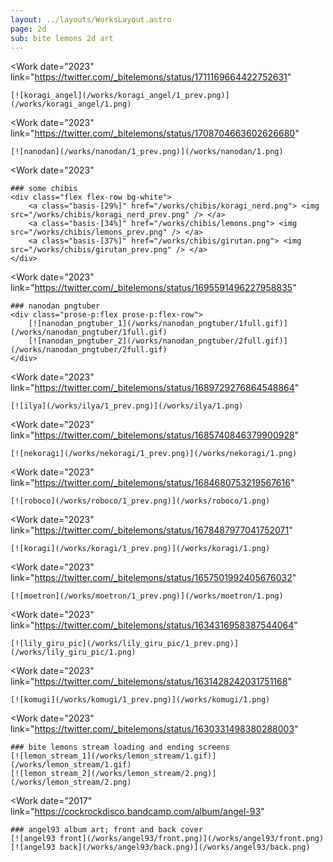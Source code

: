 ```yaml
---
layout: ../layouts/WorksLayout.astro
page: 2d
sub: bite lemons 2d art
---
```


<Work
    date="2023"
    link="https://twitter.com/_bitelemons/status/1711169664422752631"
>
    [![koragi_angel](/works/koragi_angel/1_prev.png)](/works/koragi_angel/1.png)
</Work>

<Work
    date="2023"
    link="https://twitter.com/_bitelemons/status/1708704663602626680"
>
    [![nanodan](/works/nanodan/1_prev.png)](/works/nanodan/1.png)
</Work>

<Work
    date="2023"
>
    ### some chibis
    <div class="flex flex-row bg-white">
        <a class="basis-[29%]" href="/works/chibis/koragi_nerd.png"> <img src="/works/chibis/koragi_nerd_prev.png" /> </a>
        <a class="basis-[34%]" href="/works/chibis/lemons.png"> <img src="/works/chibis/lemons_prev.png" /> </a>
        <a class="basis-[37%]" href="/works/chibis/girutan.png"> <img src="/works/chibis/girutan_prev.png" /> </a>
    </div>
</Work>

<Work
    date="2023"
    link="https://twitter.com/_bitelemons/status/1695591496227958835"
>
    ### nanodan pngtuber
    <div class="prose-p:flex prose-p:flex-row">
        [![nanodan_pngtuber_1](/works/nanodan_pngtuber/1full.gif)](/works/nanodan_pngtuber/1full.gif)
        [![nanodan_pngtuber_2](/works/nanodan_pngtuber/2full.gif)](/works/nanodan_pngtuber/2full.gif)
    </div>
</Work>

<Work
    date="2023"
    link="https://twitter.com/_bitelemons/status/1689729276864548864"
>
    [![ilya](/works/ilya/1_prev.png)](/works/ilya/1.png)
</Work>

<Work
    date="2023"
    link="https://twitter.com/_bitelemons/status/1685740846379900928"
>
    [![nekoragi](/works/nekoragi/1_prev.png)](/works/nekoragi/1.png)
</Work>

<Work
    date="2023"
    link="https://twitter.com/_bitelemons/status/1684680753219567616"
>
    [![roboco](/works/roboco/1_prev.png)](/works/roboco/1.png)
</Work>

<Work
    date="2023"
    link="https://twitter.com/_bitelemons/status/1678487977041752071"
>
    [![koragi](/works/koragi/1_prev.png)](/works/koragi/1.png)
</Work>

<Work
    date="2023"
    link="https://twitter.com/_bitelemons/status/1657501992405676032"
>
    [![moetron](/works/moetron/1_prev.png)](/works/moetron/1.png)
</Work>

<Work
    date="2023"
    link="https://twitter.com/_bitelemons/status/1634316958387544064"
>
    [![lily_giru_pic](/works/lily_giru_pic/1_prev.png)](/works/lily_giru_pic/1.png)
</Work>

<Work
    date="2023"
    link="https://twitter.com/_bitelemons/status/1631428242031751168"
>
    [![komugi](/works/komugi/1_prev.png)](/works/komugi/1.png)
</Work>

<Work
    date="2023"
    link="https://twitter.com/_bitelemons/status/1630331498380288003"
>
    ### bite lemons stream loading and ending screens
    [![lemon_stream_1](/works/lemon_stream/1.gif)](/works/lemon_stream/1.gif)
    [![lemon_stream_2](/works/lemon_stream/2.png)](/works/lemon_stream/2.png)
</Work>

<Work
    date="2017"
    link="https://cockrockdisco.bandcamp.com/album/angel-93"
>
    ### angel93 album art; front and back cover
    [![angel93 front](/works/angel93/front.png)](/works/angel93/front.png)
    [![angel93 back](/works/angel93/back.png)](/works/angel93/back.png)
</Work>